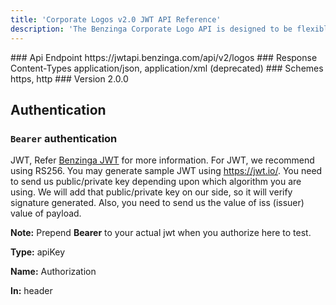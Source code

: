 ```yaml
---
title: 'Corporate Logos v2.0 JWT API Reference'
description: 'The Benzinga Corporate Logo API is designed to be flexible with client sizing requirements. It supports JWT based authentication.'
---
```


<Info>
  ### Api Endpoint https://jwtapi.benzinga.com/api/v2/logos ### Response
  Content-Types application/json, application/xml (deprecated) ### Schemes
  https, http ### Version 2.0.0
</Info>

## Authentication

### `Bearer` authentication

JWT, Refer [Benzinga JWT](https://github.com/Benzinga/jwt) for more information. For JWT, we recommend using RS256. You may generate sample JWT using https://jwt.io/. You need to send us public/private key depending upon which algorithm you are using. We will add that public/private key on our side, so it will verify signature generated. Also, you need to send us the value of iss (issuer) value of payload.

**Note:** Prepend **Bearer** to your actual jwt when you authorize here to test.

**Type:** apiKey

**Name:** Authorization

**In:** header
